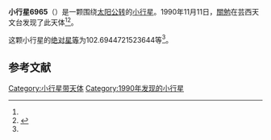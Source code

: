 {{Infobox planet
| bgcolour = #FFFFC0
| name = 6965 Niyodogawa
| symbol = 
| image = 
| caption = 
| discovery = yes
| discovery_ref = 
| discoverer = [[關勉|關勉]]
| discovery_site = [[芸西天文台|芸西天文台]] 
| discovered = 1990年11月11日
| designations = yes
| mp_name = 
| named_after = 
| alt_names = 
| mp_category = [[主带小行星|主带小行星]]
| orbit_ref = <ref name="a">[http://ssd.jpl.nasa.gov/sbdb.cgi?sstr=6965 6965 Niyodogawa] {{Wayback|url=http://ssd.jpl.nasa.gov/sbdb.cgi?sstr=6965 |date=20200820194738 }}，小行星數據庫瀏覽器（JPL Small-Body Database Browser）－[[美国国家航空航天局|美国国家航空航天局]]喷气推进实验室</ref>
| epoch = 2456400.5 (2013年4月18日更新)
| aphelion = {{convert|2.512028816048241|AU|km|3|abbr=on|lk=out}}
| perihelion = {{convert|2.449759645645543|AU|km|3|abbr=on}}
| semimajor = {{convert|2.480894230846892|AU|km|3|abbr=on}}
| eccentricity = 0.012549743
| period = 1427.285325 [[日|日]]<br />3.91[[儒略年|儒略年]]
| avg_speed = 
| inclination = 6.141501813807767
| asc_node = 130.5223116909523
| mean_anomaly = 
| arg_peri = 102.6944721523644
| satellites = 
| physical_characteristics = yes
| dimensions = 
| mass = 
| density = 
| surface_grav = 
| escape_velocity = 
| sidereal_day = 
| axial_tilt = 
| pole_ecliptic_lat = 
| pole_ecliptic_lon = 
| albedo = 
| temperatures= 
| temp_name1 = 
| mean_temp_1 = 
| max_temp_1 = 
| temp_name2 = 
| max_temp_2 = 
| spectral_type = 
| abs_magnitude = 102.6944721523644
}}

'''小行星6965'''（{{lang-en|6965 Niyodogawa}}）是一颗围绕[[太阳|太阳]][[公转|公转]]的[[小行星|小行星]]。1990年11月11日，[[關勉|關勉]]在芸西天文台发现了此天体<ref name="a" /><ref>{{cite news|title=小行星列表|url=http://cfa-www.harvard.edu/iau/lists/NumberedMPs.txt|accessdate=2013-07-08|newspaper=哈佛大学|archive-date=2008-05-17|archive-url=https://web.archive.org/web/20080517010638/http://cfa-www.harvard.edu/iau/lists/NumberedMPs.txt|dead-url=no}}</ref>。

这颗小行星的[[绝对星等|绝对星等]]为102.6944721523644等<ref name="a" />。

==参考文献==
{{reflist}}
{{Minor Planet Number|[[小行星6964|小行星6964]]|[[小行星6966|小行星6966]]}}

{{小天体}}

[[Category:小行星带天体|Category:小行星带天体]]
[[Category:1990年发现的小行星|Category:1990年发现的小行星]]

{{asteroid-stub}}